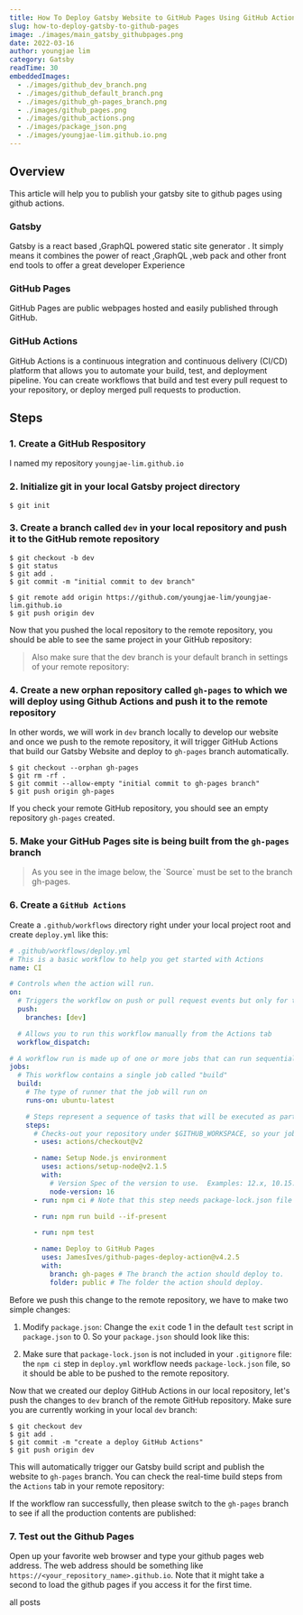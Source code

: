 ```yaml
---
title: How To Deploy Gatsby Website to GitHub Pages Using GitHub Actions 
slug: how-to-deploy-gatsby-to-github-pages
image: ./images/main_gatsby_githubpages.png
date: 2022-03-16
author: youngjae lim
category: Gatsby 
readTime: 30
embeddedImages:
  - ./images/github_dev_branch.png
  - ./images/github_default_branch.png
  - ./images/github_gh-pages_branch.png
  - ./images/github_pages.png
  - ./images/github_actions.png
  - ./images/package_json.png
  - ./images/youngjae-lim.github.io.png
---
```



## Overview

This article will help you to publish your gatsby site to github pages using github actions.

### Gatsby

Gatsby is a react based ,GraphQL powered static site generator . It simply means it combines the power of react ,GraphQL ,web pack and other front end tools to offer a great developer Experience

### GitHub Pages

GitHub Pages are public webpages hosted and easily published through GitHub.


### GitHub Actions

GitHub Actions is a continuous integration and continuous delivery (CI/CD) platform that allows you to automate your build, test, and deployment pipeline. You can create workflows that build and test every pull request to your repository, or deploy merged pull requests to production.

## Steps

### 1. Create a GitHub Respository

  I named my repository `youngjae-lim.github.io`


### 2. Initialize git in your local Gatsby project directory

  ```
  $ git init
  ```

### 3. Create a branch called `dev` in your local repository and push it to the GitHub remote repository


  ```
  $ git checkout -b dev
  $ git status
  $ git add .
  $ git commit -m "initial commit to dev branch"

  $ git remote add origin https://github.com/youngjae-lim/youngjae-lim.github.io 
  $ git push origin dev 
  ```

  Now that you pushed the local repository to the remote repository, you should be able to see the same project in your GitHub repository:

  <GatsbyImage image={getImage(props.embeddedImages[0])} alt="github dev branch" />

  <blockquote display="warning">  
  Also make sure that the dev branch is your default branch in settings of your remote repository:
  </blockquote>
  
  <GatsbyImage image={getImage(props.embeddedImages[1])} alt="github default branch" />


### 4. Create a new orphan repository called `gh-pages` to which we will deploy using Github Actions and push it to the remote repository

  In other words, we will work in `dev` branch locally to develop our website and once we push to the remote repository, it will trigger GitHub Actions that build our Gatsby Website and deploy to `gh-pages` branch automatically. 
 
  ```
  $ git checkout --orphan gh-pages
  $ git rm -rf .
  $ git commit --allow-empty "initial commit to gh-pages branch"
  $ git push origin gh-pages
  ```

  If you check your remote GitHub repository, you should see an empty repository `gh-pages` created.

### 5. Make your GitHub Pages site is being built from the `gh-pages` branch

  <blockquote display="warning">  
  As you see in the image below, the `Source` must be set to the branch gh-pages.
  </blockquote>

  <GatsbyImage image={getImage(props.embeddedImages[3])} alt="github default branch for github pages" />

### 6. Create a `GitHub Actions`

  Create a `.github/workflows` directory right under your local project root and create `deploy.yml` like this:

  ```yml
  # .github/workflows/deploy.yml
  # This is a basic workflow to help you get started with Actions
  name: CI

  # Controls when the action will run.
  on:
    # Triggers the workflow on push or pull request events but only for the dev branch
    push:
      branches: [dev]

    # Allows you to run this workflow manually from the Actions tab
    workflow_dispatch:

  # A workflow run is made up of one or more jobs that can run sequentially or in parallel
  jobs:
    # This workflow contains a single job called "build"
    build:
      # The type of runner that the job will run on
      runs-on: ubuntu-latest

      # Steps represent a sequence of tasks that will be executed as part of the job
      steps:
        # Checks-out your repository under $GITHUB_WORKSPACE, so your job can access it
        - uses: actions/checkout@v2

        - name: Setup Node.js environment
          uses: actions/setup-node@v2.1.5
          with:
            # Version Spec of the version to use.  Examples: 12.x, 10.15.1, >=10.15.0
            node-version: 16
        - run: npm ci # Note that this step needs package-lock.json file

        - run: npm run build --if-present

        - run: npm test

        - name: Deploy to GitHub Pages
          uses: JamesIves/github-pages-deploy-action@v4.2.5
          with:
            branch: gh-pages # The branch the action should deploy to.
            folder: public # The folder the action should deploy.
  ```

  Before we push this change to the remote repository, we have to make two simple changes:
  1. Modify `package.json`: 
  Change the `exit` code 1 in the default `test` script in `package.json` to 0. So your `package.json` should look like this:

  <GatsbyImage image={getImage(props.embeddedImages[5])} alt="package.json" />

  2. Make sure that `package-lock.json` is not included in your `.gitignore` file: the `npm ci` step in `deploy.yml` workflow needs `package-lock.json` file, so it should be able to be pushed to the remote repository. 

  
Now that we created our deploy GitHub Actions in our local repository, let's push the changes to `dev` branch of the remote GitHub repository. Make sure you are currently working in your local `dev` branch:

  ```
  $ git checkout dev
  $ git add .
  $ git commit -m "create a deploy GitHub Actions"
  $ git push origin dev
  ```

  This will automatically trigger our Gatsby build script and publish the website to `gh-pages` branch. You can check the real-time build steps from the `Actions` tab in your remote repository:

  <GatsbyImage image={getImage(props.embeddedImages[4])} alt="github actions" />

  If the workflow ran successfully, then please switch to the `gh-pages` branch to see if all the production contents are published:
  
  <GatsbyImage image={getImage(props.embeddedImages[2])} alt="github gh-pages branch" />

### 7. Test out the Github Pages

Open up your favorite web browser and type your github pages web address. The web address should be something like `https://<your_repository_name>.github.io`. Note that it might take a second to load the github pages if you access it for the first time. 
  
  <GatsbyImage image={getImage(props.embeddedImages[6])} alt="github gh-pages branch" />

<Link to='/posts' className='btn center-btn'>
  all posts
</Link>
